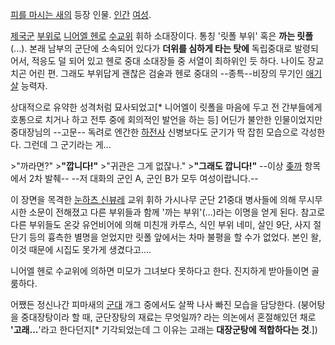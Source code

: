 [[피를 마시는 새]]의 등장 인물. [[인간]] [[여성]].

[[제국군]] [[부위]]로 [[니어엘 헨로]] [[수교위]] 휘하 소대장이다. 통칭 '릿폴 부위' 혹은 '''까는 릿폴'''(...).
본래 남부의 군단에 소속되어 있다가 '''더위를 심하게 타는 탓에''' 독립중대로 발령되어서, 적응도 덜 되어 있고 헨로 중대 소대장들 중 서열이 최하위인 듯 하다. 나이도 장교치곤 어린 편. 그래도 부위답게 괜찮은 검술과 헨로 중대의 --종특--비장의 무기인 [[애기살]] 능력자.

상대적으로 유약한 성격처럼 묘사되었고[* 니어엘이 릿폴을 마음에 두고 전 간부들에게 호통으로 치거나 하고 전투 중에 회의적인 발언을 하는 등] 어딘가 불안한 인물이었지만 중대장님의 --고문-- 독려로 엔간한 [[하전사]] 신병보다도 군기가 딱 잡힌 모습으로 각성한다. 그런데 그 군기라는 게...

>"까라면?"
>'''"깝니다!"'''
>"귀관은 그게 없잖나."
>'''"그래도 깝니다!"'''
--이상 [[좆까]] 항목에서 2차 발췌-- --저 대화의 군인 A, 군인 B가 모두 여성이랍니다.--

이 장면을 목격한 [[눈하츠 신뷰레]] 교위 휘하 가시나무 군단 21중대 병사들에 의해 무시무시한 소문이 전해졌고 다른 부위들과 함께 '까는 부위'(...)라는 이명을 얻게 된다. 참고로 다른 부위들도 온갖 유언비어에 의해 미친개 카루스, 식인 부위 네미, 살인 9단, 사지 절단기 등의 흉측한 별명을 얻었지만 릿폴 앞에서는 차마 불평을 할 수가 없었다. 본인 왈, 이것 때문에 시집도 못가게 생겼다고....

니어엘 헨로 수교위에 의하면 미모가 그녀보다 못하다고 한다. 진지하게 받아들이면 골룸하다.

어쨌든 정신나간 피마새의 [[군대]] 개그 중에서도 살짝 나사 빠진 모습을 담당한다. (붕어탕을 중대장탕이라 할 때,  군단장탕의 재료는 무엇일까? 라는 의논에서 혼절해있던 채로 ''''고래...''''라고 한다던지[* 기각되었는데 그 이유는 고래는 '''대장군탕에 적합하다는 것'''.])
